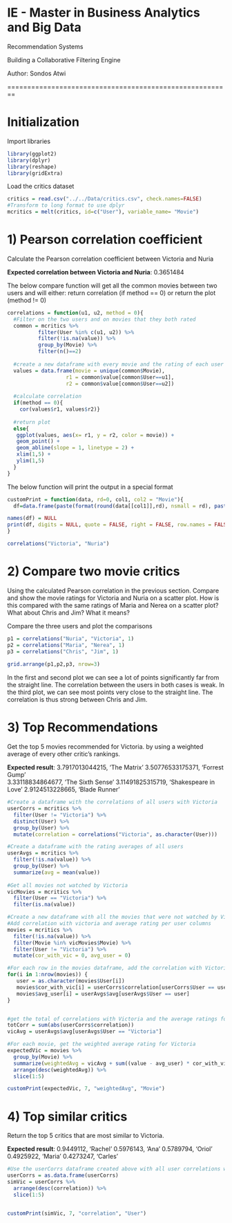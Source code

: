 # IE - Master in Business Analytics and Big Data
Recommendation Systems

Building a Collaborative Filtering Engine

Author: Sondos Atwi

========================================================

# Initialization

Import libraries

```r
library(ggplot2)
library(dplyr)
library(reshape)
library(gridExtra)
```

Load the critics dataset
```r
critics = read.csv("../../Data/critics.csv", check.names=FALSE)
#Transform to long format to use dplyr
mcritics = melt(critics, id=c("User"), variable_name= "Movie")
```

# 1) Pearson correlation coefficient 
Calculate the Pearson correlation coefficient between Victoria and Nuria

**Expected correlation between Victoria and Nuria**: 0.3651484

The below compare function will get all the common movies between two users and will either: return correlation (if method == 0) or return the plot (method != 0)
```r
correlations = function(u1, u2, method = 0){
  #Filter on the two users and on movies that they both rated
  common = mcritics %>%
          filter(User %in% c(u1, u2)) %>%
          filter(!is.na(value)) %>%
          group_by(Movie) %>%
          filter(n()==2)
  
  #create a new dataframe with every movie and the rating of each user
  values = data.frame(movie = unique(common$Movie), 
                   r1 = common$value[common$User==u1], 
                   r2 = common$value[common$User==u2])
  
  #calculate correlation
  if(method == 0){
    cor(values$r1, values$r2)}
  
  #return plot
  else{
   ggplot(values, aes(x= r1, y = r2, color = movie)) +
   geom_point() +
   geom_abline(slope = 1, linetype = 2) +
   xlim(1,5) +
   ylim(1,5)
  }
}
```

The below function will print the output in a special format
```r
customPrint = function(data, rd=0, col1, col2 = "Movie"){
  df=data.frame(paste(format(round(data[[col1]],rd), nsmall = rd), paste("\'", data[[col2]], "\'", sep = ""), sep = ", "))

names(df) = NULL
print(df, digits = NULL, quote = FALSE, right = FALSE, row.names = FALSE)
}
```


```r
correlations("Victoria", "Nuria")
```

# 2) Compare two movie critics
Using the calculated Pearson correlation in the previous section. Compare and show the movie ratings for Victoria and Nuria on a scatter plot. How is this compared with the same ratings of Maria and Nerea on a scatter plot? What about Chris and Jim? What it means?


Compare the three users and plot the comparisons
```r
p1 = correlations("Nuria", "Victoria", 1)
p2 = correlations("Maria", "Nerea", 1)
p3 = correlations("Chris", "Jim", 1)
 
grid.arrange(p1,p2,p3, nrow=3)
```

In the first and second plot we can see a lot of points significantly far from the straight line. The correlation between the users in both cases is weak.
In the third plot, we can see most points very close to the straight line. The correlation is thus strong between Chris and Jim.

# 3) Top Recommendations 
Get the top 5 movies recommended for Victoria. by using a weighted average of every other critic's rankings.

**Expected result**:
3.7917013044215, 'The Matrix'
3.50776533175371, 'Forrest Gump'     
3.33118834864677, 'The Sixth Sense' 
3.11491825315719, 'Shakespeare in Love'
2.9124513228665, 'Blade Runner'


```r
#Create a dataframe with the correlations of all users with Victoria
userCorrs = mcritics %>%
  filter(User != "Victoria") %>%
  distinct(User) %>%
  group_by(User) %>%
  mutate(correlation = correlations("Victoria", as.character(User)))

#Create a dataframe with the rating averages of all users
userAvgs = mcritics %>%
  filter(!is.na(value)) %>%
  group_by(User) %>%
  summarize(avg = mean(value))
  
#Get all movies not watched by Victoria
vicMovies = mcritics %>%
  filter(User == "Victoria") %>%
  filter(is.na(value))

#Create a new dataframe with all the movies that were not watched by Victoria and the ratings provided by the users. 
#Add correlation with victoria and average rating per user columns
movies = mcritics %>%
  filter(!is.na(value)) %>%
  filter(Movie %in% vicMovies$Movie) %>%
  filter(User != "Victoria") %>%
  mutate(cor_with_vic = 0, avg_user = 0)

#For each row in the movies dataframe, add the correlation with Victoria and the user's average rating
for(i in 1:nrow(movies)) {
   user = as.character(movies$User[i])
   movies$cor_with_vic[i] = userCorrs$correlation[userCorrs$User == user]
   movies$avg_user[i] = userAvgs$avg[userAvgs$User == user] 
}


#get the total of correlations with Victoria and the average ratings for Victoria
totCorr = sum(abs(userCorrs$correlation))
vicAvg = userAvgs$avg[userAvgs$User == "Victoria"]

#For each movie, get the weighted average rating for Victoria
expectedVic = movies %>%
  group_by(Movie) %>%
  summarize(weightedAvg = vicAvg + sum((value - avg_user) * cor_with_vic)/totCorr) %>%
  arrange(desc(weightedAvg)) %>%
  slice(1:5)

customPrint(expectedVic, 7, "weightedAvg", "Movie")
```


# 4) Top similar critics
Return the top 5 critics that are most similar to Victoria. 

**Expected result**:
0.9449112, 'Rachel'
0.5976143, 'Ana' 
0.5789794, 'Oriol'
0.4925922, 'Maria'
0.4273247, 'Carles'

```r
#Use the userCorrs dataframe created above with all user correlations with Victoria and get the top 5
userCorrs = as.data.frame(userCorrs)
simVic = userCorrs %>%
  arrange(desc(correlation)) %>%
  slice(1:5)


customPrint(simVic, 7, "correlation", "User")
```



